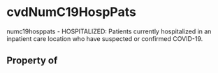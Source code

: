# cvdNumC19HospPats

numc19hosppats - HOSPITALIZED: Patients currently hospitalized in an inpatient care location who have suspected or confirmed COVID-19.

## Property of



